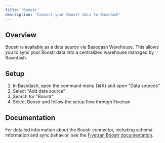 ```yaml
---
title: 'Boostr'
description: 'Connect your Boostr data to Basedash'
---
```


## Overview

Boostr is available as a data source via Basedash Warehouse. This allows you to sync your Boostr data into a centralized warehouse managed by Basedash.

## Setup

1. In Basedash, open the command menu (⌘K) and open "Data sources"
2. Select "Add data source"
3. Search for "Boostr"
4. Select Boostr and follow the setup flow through Fivetran

## Documentation

For detailed information about the Boostr connector, including schema information and sync behavior, see the [Fivetran Boostr documentation](https://fivetran.com/docs/connectors/applications/boostr).
